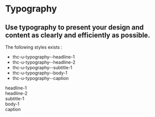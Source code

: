 
<Meta title="Design System/Atoms/Typography" />

# Typography

## Use typography to present your design and content as clearly and efficiently as possible.

The following styles exists :

-   thc-u-typography--headline-1
-   thc-u-typography--headline-2
-   thc-u-typography--subtitle-1
-   thc-u-typography--body-1
-   thc-u-typography--caption

<Canvas>
    <Story name="Typography">
        <div style={{ display: "grid", gridTemplateColumns: "repeat(1, 1fr)", gap: "30px" }}>
            <div className="thc-u-typography--headline-1">headline-1</div>
            <div className="thc-u-typography--headline-2">headline-2</div>
            <div className="thc-u-typography--subtitle-1">subtitle-1</div>
            <div className="thc-u-typography--body-1">body-1</div>
            <div className="thc-u-typography--caption">caption</div>
        </div>
    </Story>
</Canvas>

